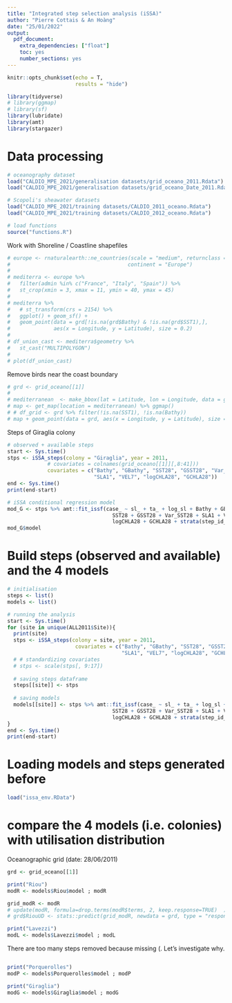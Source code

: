 ```yaml
---
title: "Integrated step selection analysis (iSSA)"
author: "Pierre Cottais & An Hoàng"
date: "25/01/2022"
output: 
  pdf_document: 
    extra_dependencies: ["float"]
    toc: yes
    number_sections: yes
---
```



```r
knitr::opts_chunk$set(echo = T,
                      results = "hide")
```


```r
library(tidyverse)
# library(ggmap)
# library(sf)
library(lubridate)
library(amt)
library(stargazer)
```


# Data processing
```r
# oceanography dataset
load("CALDIO_MPE_2021/generalisation datasets/grid_oceano_2011.Rdata")
load("CALDIO_MPE_2021/generalisation datasets/grid_oceano_Date_2011.Rdata")

# Scopoli's sheawater datasets
load("CALDIO_MPE_2021/training datasets/CALDIO_2011_oceano.Rdata")
load("CALDIO_MPE_2021/training datasets/CALDIO_2012_oceano.Rdata")

# load functions
source("functions.R")
```


Work with Shoreline / Coastline shapefiles
```r
# europe <- rnaturalearth::ne_countries(scale = "medium", returnclass = "sf",
#                                      continent = "Europe")
# 
# mediterra <- europe %>% 
#   filter(admin %in% c("France", "Italy", "Spain")) %>%  
#   st_crop(xmin = 3, xmax = 11, ymin = 40, ymax = 45)
# 
# mediterra %>% 
#   # st_transform(crs = 2154) %>% 
#   ggplot() + geom_sf() + 
#   geom_point(data = grd[!is.na(grd$Bathy) & !is.na(grd$SST1),],
#              aes(x = Longitude, y = Latitude), size = 0.2)
# 
# df_union_cast <- mediterra$geometry %>% 
#   st_cast("MULTIPOLYGON")
# 
# plot(df_union_cast)
```

Remove birds near the coast boundary
```r
# grd <- grid_oceano[[1]]
# 
# mediterranean  <- make_bbox(lat = Latitude, lon = Longitude, data = grd)
# map <- get_map(location = mediterranean) %>% ggmap()
# # df_grid <- grd %>% filter(!is.na(SST1), !is.na(Bathy))
# map + geom_point(data = grd, aes(x = Longitude, y = Latitude), size = 0.5)
```

Steps of Giraglia colony
```r
# observed + available steps
start <- Sys.time()
stps <- iSSA_steps(colony = "Giraglia", year = 2011,
             # covariates = colnames(grid_oceano[[1]][,8:41]))
             covariates = c("Bathy", "GBathy", "SST28", "GSST28", "Var_SST28",
                            "SLA1", "VEL7", "logCHLA28", "GCHLA28"))
end <- Sys.time()
print(end-start)

# iSSA conditional regression model
mod_G <- stps %>% amt::fit_issf(case_ ~ sl_ + ta_ + log_sl + Bathy + GBathy +
                                  SST28 + GSST28 + Var_SST28 + SLA1 + VEL7 +
                                  logCHLA28 + GCHLA28 + strata(step_id_))
mod_G$model
```

# Build steps (observed and available) and the 4 models
```r
# initialisation
steps <- list()
models <- list()

# running the analysis
start <- Sys.time()
for (site in unique(ALL2011$Site)){
  print(site)
  stps <- iSSA_steps(colony = site, year = 2011,
                      covariates = c("Bathy", "GBathy", "SST28", "GSST28", "Var_SST28",
                                     "SLA1", "VEL7", "logCHLA28", "GCHLA28"))
  # # standardizing covariates
  # stps <- scale(stps[, 9:17])
  
  # saving steps dataframe
  steps[[site]] <- stps
  
  # saving models
  models[[site]] <- stps %>% amt::fit_issf(case_ ~ sl_ + ta_ + log_sl + Bathy + GBathy +
                                  SST28 + GSST28 + Var_SST28 + SLA1 + VEL7 +
                                  logCHLA28 + GCHLA28 + strata(step_id_))
}
end <- Sys.time()
print(end-start)
```


# Loading models and steps generated before
```r
load("issa_env.RData")
```



# compare the 4 models (i.e. colonies) with utilisation distribution

Oceanographic grid (date: 28/06/2011)
```r
grd <- grid_oceano[[1]]
```


```r
print("Riou")
modR <- models$Riou$model ; modR
```

```r
grid_modR <- modR
# update(modR, formula=drop.terms(modR$terms, 2, keep.response=TRUE)  )
# grd$RiouUD <- stats::predict(grid_modR, newdata = grd, type = "response")

```


```r
print("Lavezzi")
modL <- models$Lavezzi$model ; modL
```

There are too many steps removed because missing (. Let's investigate why.
```r

```



```r
print("Porquerolles")
modP <- models$Porquerolles$model ; modP
```


```r
print("Giraglia")
modG <- models$Giraglia$model ; modG
```


